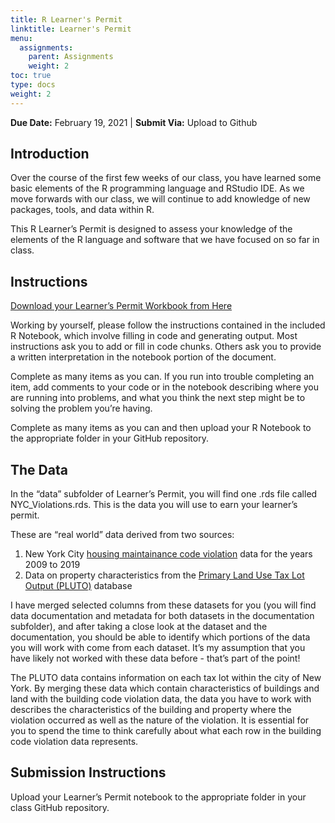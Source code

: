 ```yaml
---
title: R Learner's Permit
linktitle: Learner's Permit
menu:
  assignments:
    parent: Assignments
    weight: 2
toc: true
type: docs
weight: 2
---
```


**Due Date:** February 19, 2021 | **Submit Via:** Upload to Github

## Introduction
Over the course of the first few weeks of our class, you have learned some basic elements of the R programming language and RStudio IDE. As we move forwards with our class, we will continue to add knowledge of new packages, tools, and data within R.

This R Learner's Permit is designed to assess your knowledge of the elements of the R language and software that we have focused on so far in class.

## Instructions

[Download your Learner's Permit Workbook from Here](https://uofi.box.com/s/eyhrbxj4j6wpxflsgki4qdohg29gdz17)

Working by yourself, please follow the instructions contained in the included R Notebook, which involve filling in code and generating output. Most instructions ask you to add or fill in code chunks. Others ask you to provide a written interpretation in the notebook portion of the document.

Complete as many items as you can. If you run into trouble completing an item, add comments to your code or in the notebook describing where you are running into problems, and what you think the next step might be to solving the problem you're having.

Complete as many items as you can and then upload your R Notebook to the appropriate folder in your GitHub repository.

## The Data

In the "data" subfolder of Learner's Permit, you will find one .rds file called NYC_Violations.rds. This is the data you will use to earn your learner's permit. 

These are "real world" data derived from two sources:

1. New York City [housing maintainance code violation](https://data.cityofnewyork.us/Housing-Development/Housing-Maintenance-Code-Violations/wvxf-dwi5) data for the years 2009 to 2019
2. Data on property characteristics from the [Primary Land Use Tax Lot Output (PLUTO)](https://www1.nyc.gov/site/planning/data-maps/open-data/dwn-pluto-mappluto.page) database

I have merged selected columns from these datasets for you (you will find data documentation and metadata for both datasets in the documentation subfolder), and after taking a close look at the dataset and the documentation, you should be able to identify which portions of the data you will work with come from each dataset. It's my assumption that you have likely not worked with these data before - that's part of the point!

The PLUTO data contains information on each tax lot within the city of New York. By merging these data which contain characteristics of buildings and land with the building code violation data, the data you have to work with describes the characteristics of the building and property where the violation occurred as well as the nature of the violation. It is essential for you to spend the time to think carefully about what each row in the building code violation data represents.

## Submission Instructions

Upload your Learner's Permit notebook to the appropriate folder in your class GitHub repository.